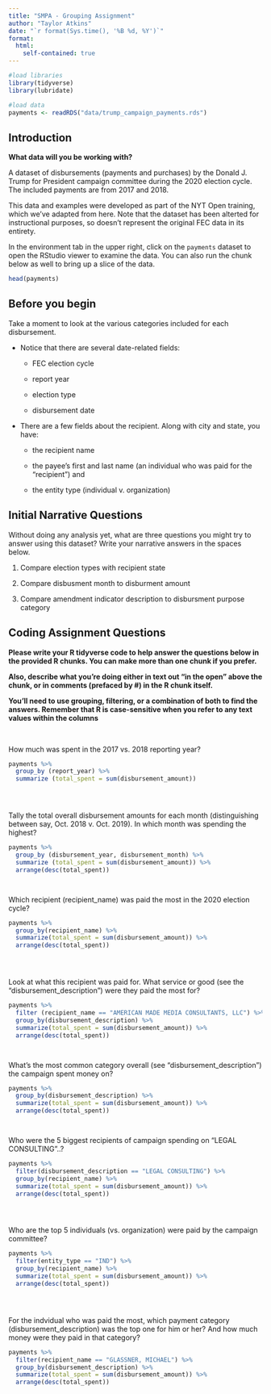 ```yaml
---
title: "SMPA - Grouping Assignment"
author: "Taylor Atkins"
date: "`r format(Sys.time(), '%B %d, %Y')`"
format:
  html:
    self-contained: true
---
```


```r

#load libraries
library(tidyverse)
library(lubridate)

#load data
payments <- readRDS("data/trump_campaign_payments.rds")

```

## Introduction

**What data will you be working with?**

A dataset of disbursements (payments and purchases) by the Donald J. Trump for President campaign committee during the 2020 election cycle. The included payments are from 2017 and 2018.

This data and examples were developed as part of the NYT Open training, which we've adapted from here. Note that the dataset has been alterted for instructional purposes, so doesn't represent the original FEC data in its entirety.

In the environment tab in the upper right, click on the `payments` dataset to open the RStudio viewer to examine the data. You can also run the chunk below as well to bring up a slice of the data.

```r

head(payments)


```

## Before you begin

Take a moment to look at the various categories included for each disbursement.

-   Notice that there are several date-related fields:

    -   FEC election cycle

    -   report year

    -   election type

    -   disbursement date

-   There are a few fields about the recipient. Along with city and state, you have:

    -   the recipient name

    -   the payee's first and last name (an individual who was paid for the "recipient") and

    -   the entity type (individual v. organization)

## Initial Narrative Questions

Without doing any analysis yet, what are three questions you might try to answer using this dataset? Write your narrative answers in the spaces below.

1.  Compare election types with recipient state

2.  Compare disbusment month to disburment amount

3.  Compare amendment indicator description to disbursment purpose category

## Coding Assignment Questions

**Please write your R tidyverse code to help answer the questions below in the provided R chunks. You can make more than one chunk if you prefer.**

**Also, describe what you're doing either in text out "in the open" above the chunk, or in comments (prefaced by #) in the R chunk itself.**

**You'll need to use grouping, filtering, or a combination of both to find the answers. Remember that R is case-sensitive when you refer to any text values within the columns**

<br>

How much was spent in the 2017 vs. 2018 reporting year?

```r

payments %>% 
  group_by (report_year) %>% 
  summarize (total_spent = sum(disbursement_amount))





```

Tally the total overall disbursement amounts for each month (distinguishing between say, Oct. 2018 v. Oct. 2019). In which month was spending the highest?

```r

payments %>% 
  group_by (disbursement_year, disbursement_month) %>% 
  summarize (total_spent = sum(disbursement_amount)) %>% 
  arrange(desc(total_spent))




```

Which recipient (recipient_name) was paid the most in the 2020 election cycle?

```r

payments %>% 
  group_by(recipient_name) %>% 
  summarize(total_spent = sum(disbursement_amount)) %>% 
  arrange(desc(total_spent))





```

Look at what this recipient was paid for. What service or good (see the "disbursement_description") were they paid the most for?

```r

payments %>% 
  filter (recipient_name == "AMERICAN MADE MEDIA CONSULTANTS, LLC") %>% 
  group_by(disbursement_description) %>% 
  summarize(total_spent = sum(disbursement_amount)) %>% 
  arrange(desc(total_spent))




```

What's the most common category overall (see "disbursement_description") the campaign spent money on?

```r

payments %>% 
  group_by(disbursement_description) %>% 
  summarize(total_spent = sum(disbursement_amount)) %>% 
  arrange(desc(total_spent))




```

Who were the 5 biggest recipients of campaign spending on "LEGAL CONSULTING"..?

```r

payments %>% 
  filter(disbursement_description == "LEGAL CONSULTING") %>% 
  group_by(recipient_name) %>% 
  summarize(total_spent = sum(disbursement_amount)) %>% 
  arrange(desc(total_spent))





```


Who are the top 5 individuals (vs. organization) were paid by the campaign committee?

```r

payments %>% 
  filter(entity_type == "IND") %>% 
  group_by(recipient_name) %>% 
  summarize(total_spent = sum(disbursement_amount)) %>% 
  arrange(desc(total_spent))





```


For the indvidual who was paid the most, which payment category (disbursement_description) was the top one for him or her? And how much money were they paid in that category?

```r

payments %>% 
  filter(recipient_name == "GLASSNER, MICHAEL") %>% 
  group_by(disbursement_description) %>% 
  summarize(total_spent = sum(disbursement_amount)) %>% 
  arrange(desc(total_spent))





```
